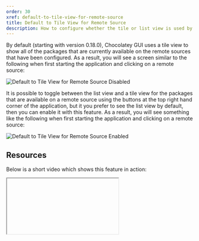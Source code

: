 ```yaml
---
order: 30
xref: default-to-tile-view-for-remote-source
title: Default to Tile View for Remote Source
description: How to configure whether the tile or list view is used by default
---
```


By default (starting with version 0.18.0), Chocolatey GUI uses a tile view to show all of the packages that are currently available on the remote
sources that have been configured.  As a result, you will see a screen similar to the following when first
starting the application and clicking on a remote source:

![Default to Tile View for Remote Source Disabled](/images/chocolatey-gui/feature_default_tile_view_remote_disabled.png "Default to Tile View for Remote Source Disabled")

It is possible to toggle between the list view and a tile view for the packages that are available on a remote source
using the buttons at the top right hand corner of the application, but it you prefer to see the list view by default,
then you can enable it with this feature.  As a result, you will see something like the following when first starting
the application and clicking on a remote source:

![Default to Tile View for Remote Source Enabled](/images/chocolatey-gui/feature_default_tile_view_remote_enabled.png "Default to Tile View for Remote Source Enabled")

## Resources

Below is a short video which shows this feature in action:

<Iframe ratio="16x9" link="https://www.youtube.com/embed/Zsyr51jr4QY?list=PL84yg23i9GBjAMY0OfHfn-MH4rviaccuc" />

## Example

This feature can be enabled, for the currently logged in user, by running the following command:

```powershell
chocolateyguicli feature enable --name="'DefaultToTileViewForRemoteSource'"
```

This feature can be disabled, for the currently logged in user, by running the following command:

```powershell
chocolateyguicli feature disable --name="'DefaultToTileViewForRemoteSource'"
```

Or, to enable/disable it globally at the machine level, run the following commands:

```powershell
chocolateyguicli feature enable --name="'DefaultToTileViewForRemoteSource'" --global

chocolateyguicli feature disable --name="'DefaultToTileViewForRemoteSource'" --global
```

## Default Value

As of version 0.18.0 of Chocolatey GUI, the default value for this feature is enabled.

## Availability

The ability to control this feature from the Chocolatey GUI Settings screen has existed since Chocolatey GUI v0.16.0.

The ability to control this feature from the command line using `chocolateyguicli` has existed since Chocolatey GUI
v0.17.0.
